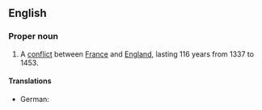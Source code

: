 ==English==
{{wikipedia}}

===Proper noun===
{{en-proper noun|sg=[[hundred|Hundred]] [[years|Years']] [[war|War]]}}

# A [[conflict]] between [[France]] and [[England]], lasting 116 years from 1337 to 1453.

====Translations====
* German: {{t-|de|Hundertjähriger Krieg|m}}